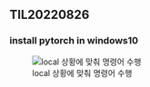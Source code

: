 ## TIL20220826  

### install pytorch in windows10

![local 상황에 맞춰 명령어 수행](https://user-images.githubusercontent.com/72383349/186847430-0aad06e1-ec8e-4a5b-afab-8ebb13fec19e.png)

